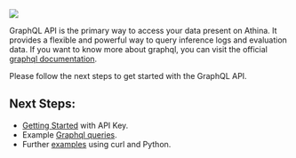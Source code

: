 <img src="/gql.png"/>

GraphQL API is the primary way to access your data present on Athina. It provides a flexible and powerful way to query inference logs and evaluation data.
If you want to know more about graphql, you can visit the official [graphql documentation](https://graphql.org/learn/).

Please follow the next steps to get started with the GraphQL API.

## Next Steps:

- [Getting Started](/graphql_api/gettting_started) with API Key.
- Example [Graphql queries](/graphql_api/sample_gql_queries).
- Further [examples](/graphql_api/curl_and_python_examples) using curl and Python.